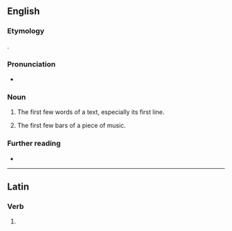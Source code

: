 ==English==

===Etymology===
{{PIE root|en|keh₂p}}
{{bor|en|la|incipit||it begins|withtext=1}}.

===Pronunciation===
* {{IPA|/ˈɪnsɪpɪt/|lang=en}}
{{rfap|lang=en}}

===Noun===
{{en-noun}}

# The first few words of a text, especially its first line.
# {{lb|en|music}} The first few bars of a piece of music.

===Further reading===
* {{pedia}}

----

==Latin==

===Verb===
{{la-verb-form|incipit}}

# {{inflection of|incipiō||3|s|pres|actv|indc|lang=la}}